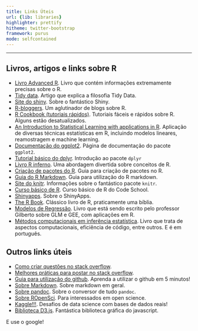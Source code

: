 ```yaml
---
title: Links Úteis
url: {lib: libraries}
highlighter: prettify
hitheme: twitter-bootstrap
framework: purus
mode: selfcontained
--- 
```


---

## Livros, artigos e links sobre R
- [Livro Advanced R](http://adv-r.had.co.nz/). Livro que contém informações extremamente precisas sobre o R.
- [Tidy data](http://www.jstatsoft.org/v59/i10/paper). Artigo que explica a filosofia Tidy Data.
- [Site do shiny](http://shiny.rstudio.com). Sobre o fantástico Shiny.
- [R-bloggers](http://www.r-bloggers.com/). Um aglutinador de blogs sobre R.
- [R Cookbook (tutoriais rápidos)](http://www.cookbook-r.com/). Tutoriais fáceis e rápidos sobre R. Alguns estão desatualizados.
- [An Introduction to Statistical Learning with applications in R](http://www-bcf.usc.edu/~gareth/ISL/ISLR%20First%20Printing.pdf). Aplicação de diversas técnicas estatísticas em R, incluindo modelos lineares, reamostragem e machine learning.
- [Documentação do ggplot2](http://ggplot2.org/). Página de documentação do pacote `ggplot2`.
- [Tutorial básico do dplyr](http://cran.rstudio.com/web/packages/dplyr/vignettes/introduction.html). Introdução ao pacote `dplyr`
- [Livro R inferno](http://www.burns-stat.com/pages/Tutor/R_inferno.pdf). Uma abordagem divertida sobre conceitos de R.
- [Criação de pacotes do R](http://r-pkgs.had.co.nz/description.html). Guia para criação de pacotes no R.
- [Guia do R Markdown](http://rmarkdown.rstudio.com/). Guia para utilização do R markdown.
- [Site do knitr](http://yihui.name/knitr/). Informações sobre o fantástico pacote `knitr`.
- [Curso básico de R](https://www.codeschool.com/courses/try-r). Curso básico de R do Code School.
- [Shinyapps](http://www.shinyapps.io/). Sobre o ShinyApps.
- [The R Book](http://www.kharms.biology.lsu.edu/CrawleyMJ_TheRBook.pdf). Clássico livro de R, praticamente uma bíblia.
- [Modelos de Regressão](http://www.ime.usp.br/~giapaula/texto_2013.pdf). Livro que está sendo escrito pelo professor Gilberto sobre GLM e GEE, com aplicações em R.
- [Métodos computacionais em inferência estatística](http://www.leg.ufpr.br/lib/exe/fetch.php/pessoais:mcie-sinape-v12.pdf). Livro que trata de aspectos computacionais, eficiência de código, entre outros. E é em português.

## Outros links úteis
- [Como criar questões no stack overflow](http://pt.stackoverflow.com/editing-help).
- [Melhores práticas para postar no stack overflow](http://stackoverflow.com/help/how-to-ask).
- [Guia para utilização do github](http://rogerdudler.github.io/git-guide/index.pt_BR.html). Aprenda a utilizar o github em 5 minutos!
- [Sobre Markdown](http://daringfireball.net/). Sobre markdown em geral.
- [Sobre pandoc](http://johnmacfarlane.net/pandoc/). Sobre o conversor de tudo `pandoc`.
- [Sobre ROpenSci](http://ropensci.org/). Para interessados em open science.
- [Kaggle!!!](http://www.kaggle.com/). Desafios de data science com bases de dados reais!
- [Biblioteca D3.js](http://d3js.org/). Fantástica biblioteca gráfica do javascript.

E use o google!
